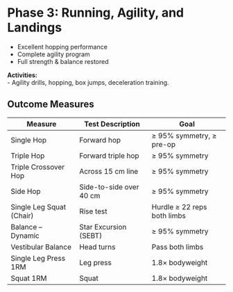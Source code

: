 # Phase 3: Running, Agility, and Landings {#phase-3-running-agility-and-landings}

::: {.callout-important title="Most Important Goals — Phase 3"}
-   Excellent hopping performance\
-   Complete agility program\
-   Full strength & balance restored\
:::

**Activities:**\
- Agility drills, hopping, box jumps, deceleration training.


## Outcome Measures {#phase3-outcomes}

| Measure | Test Description | Goal |
|----|----|----|
| Single Hop | Forward hop | ≥ 95% symmetry, ≥ pre-op |
| Triple Hop | Forward triple hop | ≥ 95% symmetry |
| Triple Crossover Hop | Across 15 cm line | ≥ 95% symmetry |
| Side Hop | Side-to-side over 40 cm | ≥ 95% symmetry |
| Single Leg Squat (Chair) | Rise test | Hurdle ≥ 22 reps both limbs |
| Balance – Dynamic | Star Excursion (SEBT) | ≥ 95% symmetry |
| Vestibular Balance | Head turns | Pass both limbs |
| Single Leg Press 1RM | Leg press | 1.8× bodyweight |
| Squat 1RM | Squat | 1.8× bodyweight |